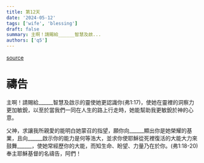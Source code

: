 ```yaml
---
title: 第12天
date: '2024-05-12'
tags: ['wife', 'blessing']
draft: false
summary: 主啊！請賜給______智慧及啟...
authors: ['q5']
---
```


[source](https://q5help.me/faith/Prayforwife31Days.jsp)

# 禱告


主啊！請賜給______智慧及啟示的靈使她更認識你(弗1:17)，使她在靈裡的洞察力更加敏銳，以至於當我們一同在人生的路上行走時，她能幫助我更敏銳於神的心意。

父神，求讓我所親愛的能明白她蒙召的指望，願你向______顯出你是她榮耀的基業，且向______啟示你的能力是何等浩大，並求你使耶穌從死裡復活的大能大力來鼓舞______，使她常經歷你的大能，而知生命、盼望、力量乃在於你。(弗1:18-20)奉主耶穌基督的名禱告，阿們！
